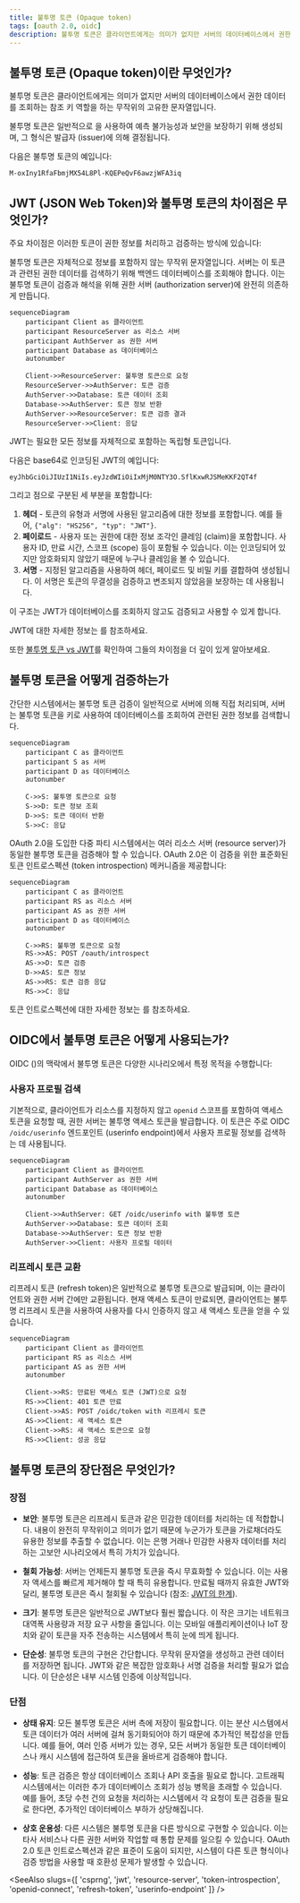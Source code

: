 ```yaml
---
title: 불투명 토큰 (Opaque token)
tags: [oauth 2.0, oidc]
description: 불투명 토큰은 클라이언트에게는 의미가 없지만 서버의 데이터베이스에서 권한 데이터를 조회하는 참조 키 역할을 하는 무작위의 고유한 문자열입니다.
---
```


## 불투명 토큰 (Opaque token)이란 무엇인가?

불투명 토큰은 클라이언트에게는 의미가 없지만 서버의 데이터베이스에서 권한 데이터를 조회하는 참조 키 역할을 하는 무작위의 고유한 문자열입니다.

불투명 토큰은 일반적으로 <Ref slug='csprng' />을 사용하여 예측 불가능성과 보안을 보장하기 위해 생성되며, 그 형식은 발급자 (issuer)에 의해 결정됩니다.

다음은 불투명 토큰의 예입니다:

```
M-oxIny1RfaFbmjMX54L8Pl-KQEPeQvF6awzjWFA3iq
```

## JWT (JSON Web Token)와 불투명 토큰의 차이점은 무엇인가?

주요 차이점은 이러한 토큰이 권한 정보를 처리하고 검증하는 방식에 있습니다:

불투명 토큰은 자체적으로 정보를 포함하지 않는 무작위 문자열입니다. 서버는 이 토큰과 관련된 권한 데이터를 검색하기 위해 백엔드 데이터베이스를 조회해야 합니다. 이는 불투명 토큰이 검증과 해석을 위해 권한 서버 (authorization server)에 완전히 의존하게 만듭니다.

```mermaid
sequenceDiagram
    participant Client as 클라이언트
    participant ResourceServer as 리소스 서버
    participant AuthServer as 권한 서버
    participant Database as 데이터베이스
    autonumber

    Client->>ResourceServer: 불투명 토큰으로 요청
    ResourceServer->>AuthServer: 토큰 검증
    AuthServer->>Database: 토큰 데이터 조회
    Database->>AuthServer: 토큰 정보 반환
    AuthServer->>ResourceServer: 토큰 검증 결과
    ResourceServer->>Client: 응답
```

JWT는 필요한 모든 정보를 자체적으로 포함하는 독립형 토큰입니다.

다음은 base64로 인코딩된 JWT의 예입니다:

```
eyJhbGciOiJIUzI1NiIs.eyJzdWIiOiIxMjM0NTY3O.SflKxwRJSMeKKF2QT4f
```

그리고 점으로 구분된 세 부분을 포함합니다:

1. **헤더** - 토큰의 유형과 서명에 사용된 알고리즘에 대한 정보를 포함합니다. 예를 들어, `{"alg": "HS256", "typ": "JWT"}`.
2. **페이로드** - 사용자 또는 권한에 대한 정보 조각인 클레임 (claim)을 포함합니다. 사용자 ID, 만료 시간, 스코프 (scope) 등이 포함될 수 있습니다. 이는 인코딩되어 있지만 암호화되지 않았기 때문에 누구나 클레임을 볼 수 있습니다.
3. **서명** - 지정된 알고리즘을 사용하여 헤더, 페이로드 및 비밀 키를 결합하여 생성됩니다. 이 서명은 토큰의 무결성을 검증하고 변조되지 않았음을 보장하는 데 사용됩니다.

이 구조는 JWT가 데이터베이스를 조회하지 않고도 검증되고 사용할 수 있게 합니다.

JWT에 대한 자세한 정보는 <Ref slug='jwt' />를 참조하세요.

또한 [불투명 토큰 vs JWT](https://blog.logto.io/opaque-token-vs-jwt)를 확인하여 그들의 차이점을 더 깊이 있게 알아보세요.

## 불투명 토큰을 어떻게 검증하는가

간단한 시스템에서는 불투명 토큰 검증이 일반적으로 서버에 의해 직접 처리되며, 서버는 불투명 토큰을 키로 사용하여 데이터베이스를 조회하여 관련된 권한 정보를 검색합니다.

```mermaid
sequenceDiagram
    participant C as 클라이언트
    participant S as 서버
    participant D as 데이터베이스
    autonumber

    C->>S: 불투명 토큰으로 요청
    S->>D: 토큰 정보 조회
    D->>S: 토큰 데이터 반환
    S->>C: 응답
```

OAuth 2.0을 도입한 다중 파티 시스템에서는 여러 리소스 서버 (resource server)가 동일한 불투명 토큰을 검증해야 할 수 있습니다. OAuth 2.0은 이 검증을 위한 표준화된 토큰 인트로스펙션 (token introspection) 메커니즘을 제공합니다:

```mermaid
sequenceDiagram
    participant C as 클라이언트
    participant RS as 리소스 서버
    participant AS as 권한 서버
    participant D as 데이터베이스
    autonumber

    C->>RS: 불투명 토큰으로 요청
    RS->>AS: POST /oauth/introspect
    AS->>D: 토큰 검증
    D->>AS: 토큰 정보
    AS->>RS: 토큰 검증 응답
    RS->>C: 응답
```

토큰 인트로스펙션에 대한 자세한 정보는 <Ref slug='token-introspection' />를 참조하세요.

## OIDC에서 불투명 토큰은 어떻게 사용되는가?

OIDC (<Ref slug='openid-connect' />)의 맥락에서 불투명 토큰은 다양한 시나리오에서 특정 목적을 수행합니다:

### 사용자 프로필 검색

기본적으로, 클라이언트가 리소스를 지정하지 않고 `openid` 스코프를 포함하여 액세스 토큰을 요청할 때, 권한 서버는 불투명 액세스 토큰을 발급합니다. 이 토큰은 주로 OIDC `/oidc/userinfo` 엔드포인트 (userinfo endpoint)에서 사용자 프로필 정보를 검색하는 데 사용됩니다.

```mermaid
sequenceDiagram
    participant Client as 클라이언트
    participant AuthServer as 권한 서버
    participant Database as 데이터베이스
    autonumber

    Client->>AuthServer: GET /oidc/userinfo with 불투명 토큰
    AuthServer->>Database: 토큰 데이터 조회
    Database->>AuthServer: 토큰 정보 반환
    AuthServer->>Client: 사용자 프로필 데이터
```

### 리프레시 토큰 교환

리프레시 토큰 (refresh token)은 일반적으로 불투명 토큰으로 발급되며, 이는 클라이언트와 권한 서버 간에만 교환됩니다. 현재 액세스 토큰이 만료되면, 클라이언트는 불투명 리프레시 토큰을 사용하여 사용자를 다시 인증하지 않고 새 액세스 토큰을 얻을 수 있습니다.

```mermaid
sequenceDiagram
    participant Client as 클라이언트
    participant RS as 리소스 서버
    participant AS as 권한 서버
    autonumber

    Client->>RS: 만료된 액세스 토큰 (JWT)으로 요청
    RS->>Client: 401 토큰 만료
    Client->>AS: POST /oidc/token with 리프레시 토큰
    AS->>Client: 새 액세스 토큰
    Client->>RS: 새 액세스 토큰으로 요청
    RS->>Client: 성공 응답
```

## 불투명 토큰의 장단점은 무엇인가?

### 장점

- **보안**: 불투명 토큰은 리프레시 토큰과 같은 민감한 데이터를 처리하는 데 적합합니다. 내용이 완전히 무작위이고 의미가 없기 때문에 누군가가 토큰을 가로채더라도 유용한 정보를 추출할 수 없습니다. 이는 은행 거래나 민감한 사용자 데이터를 처리하는 고보안 시나리오에서 특히 가치가 있습니다.

- **철회 가능성**: 서버는 언제든지 불투명 토큰을 즉시 무효화할 수 있습니다. 이는 사용자 액세스를 빠르게 제거해야 할 때 특히 유용합니다. 만료될 때까지 유효한 JWT와 달리, 불투명 토큰은 즉시 철회될 수 있습니다 (참조: [JWT의 한계](https://blog.logto.io/why-jwt-in-most-oauth-2-services#hard-to-revoke)).

- **크기**: 불투명 토큰은 일반적으로 JWT보다 훨씬 짧습니다. 이 작은 크기는 네트워크 대역폭 사용량과 저장 요구 사항을 줄입니다. 이는 모바일 애플리케이션이나 IoT 장치와 같이 토큰을 자주 전송하는 시스템에서 특히 눈에 띄게 됩니다.

- **단순성**: 불투명 토큰의 구현은 간단합니다. 무작위 문자열을 생성하고 관련 데이터를 저장하면 됩니다. JWT와 같은 복잡한 암호화나 서명 검증을 처리할 필요가 없습니다. 이 단순성은 내부 시스템 인증에 이상적입니다.

### 단점

- **상태 유지**: 모든 불투명 토큰은 서버 측에 저장이 필요합니다. 이는 분산 시스템에서 토큰 데이터가 여러 서버에 걸쳐 동기화되어야 하기 때문에 추가적인 복잡성을 만듭니다. 예를 들어, 여러 인증 서버가 있는 경우, 모든 서버가 동일한 토큰 데이터베이스나 캐시 시스템에 접근하여 토큰을 올바르게 검증해야 합니다.

- **성능**: 토큰 검증은 항상 데이터베이스 조회나 API 호출을 필요로 합니다. 고트래픽 시스템에서는 이러한 추가 데이터베이스 조회가 성능 병목을 초래할 수 있습니다. 예를 들어, 초당 수천 건의 요청을 처리하는 시스템에서 각 요청이 토큰 검증을 필요로 한다면, 추가적인 데이터베이스 부하가 상당해집니다.

- **상호 운용성**: 다른 시스템은 불투명 토큰을 다른 방식으로 구현할 수 있습니다. 이는 타사 서비스나 다른 권한 서버와 작업할 때 통합 문제를 일으킬 수 있습니다. OAuth 2.0 토큰 인트로스펙션과 같은 표준이 도움이 되지만, 시스템이 다른 토큰 형식이나 검증 방법을 사용할 때 호환성 문제가 발생할 수 있습니다.

<SeeAlso slugs={[
  'csprng',
  'jwt',
  'resource-server',
  'token-introspection',
  'openid-connect',
  'refresh-token',
  'userinfo-endpoint'
]} />